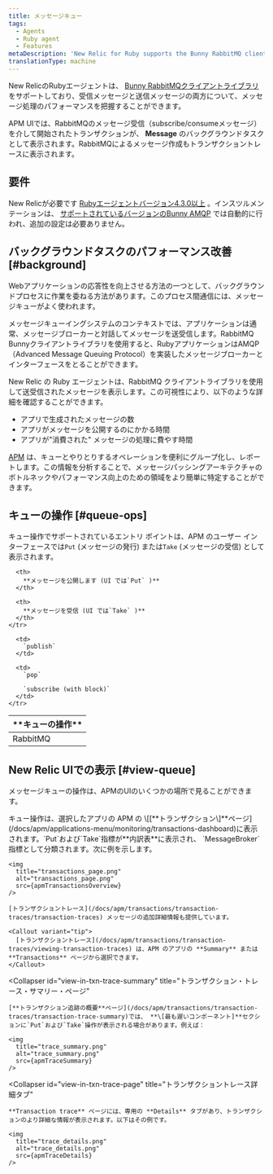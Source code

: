 ```yaml
---
title: メッセージキュー
tags:
  - Agents
  - Ruby agent
  - Features
metaDescription: 'New Relic for Ruby supports the Bunny RabbitMQ client library, giving you insight into the performance of your message processing.'
translationType: machine
---
```





New RelicのRubyエージェントは、 [Bunny RabbitMQクライアントライブラリ](https://rubygems.org/gems/bunny) をサポートしており、受信メッセージと送信メッセージの両方について、メッセージ処理のパフォーマンスを把握することができます。

APM UIでは、RabbitMQのメッセージ受信（subscribe/consumeメッセージ）を介して開始されたトランザクションが、 **Message** のバックグラウンドタスクとして表示されます。RabbitMQによるメッセージ作成もトランザクショントレースに表示されます。

## 要件

New Relicが必要です [Rubyエージェントバージョン4.3.0以上](/docs/release-notes/agent-release-notes/ruby-release-notes) 。インスツルメンテーションは、 [サポートされているバージョンのBunny AMQP](/docs/agents/ruby-agent/getting-started/ruby-agent-requirements-supported-frameworks#other) では自動的に行われ、追加の設定は必要ありません。

## バックグラウンドタスクのパフォーマンス改善 [#background]

Webアプリケーションの応答性を向上させる方法の一つとして、バックグラウンドプロセスに作業を委ねる方法があります。このプロセス間通信には、メッセージキューがよく使われます。

メッセージキューイングシステムのコンテキストでは、アプリケーションは通常、メッセージブローカーと対話してメッセージを送受信します。RabbitMQ Bunnyクライアントライブラリを使用すると、RubyアプリケーションはAMQP（Advanced Message Queuing Protocol）を実装したメッセージブローカーとインターフェースをとることができます。

New Relic の Ruby エージェントは、RabbitMQ クライアントライブラリを使用して送受信されたメッセージを表示します。この可視性により、以下のような詳細を確認することができます。

* アプリで生成されたメッセージの数
* アプリがメッセージを公開するのにかかる時間
* アプリが"消費された" メッセージの処理に費やす時間

[APM](#view-queue) は、キューとやりとりするオペレーションを便利にグループ化し、レポートします。この情報を分析することで、メッセージパッシングアーキテクチャのボトルネックやパフォーマンス向上のための領域をより簡単に特定することができます。

## キューの操作 [#queue-ops]

キュー操作でサポートされているエントリ ポイントは、APM のユーザー インターフェースでは`Put` (メッセージの発行) または`Take` (メッセージの受信) として表示されます。

<table>
  <thead>
    <tr>
      <th width={150}>
        **キューの操作**
      </th>

      <th>
        **メッセージを公開します (UI では`Put` )**
      </th>

      <th>
        **メッセージを受信 (UI では`Take` )**
      </th>
    </tr>
  </thead>

  <tbody>
    <tr>
      <td>
        RabbitMQ
      </td>

      <td>
        `publish`
      </td>

      <td>
        `pop`

        `subscribe (with block)`
      </td>
    </tr>
  </tbody>
</table>

## New Relic UIでの表示 [#view-queue]

メッセージキューの操作は、APMのUIのいくつかの場所で見ることができます。

<CollapserGroup>
  <Collapser
    id="view-in-txn-page"
    title="トランザクションのページ"
  >
    キュー操作は、選択したアプリの APM の \[[**トランザクション\]**ページ](/docs/apm/applications-menu/monitoring/transactions-dashboard)に表示されます。`Put`および`Take`指標が**内訳表**に表示され、 `MessageBroker`指標として分類されます。次に例を示します。

    <img
      title="transactions_page.png"
      alt="transactions_page.png"
      src={apmTransactionsOverview}
    />

    [トランザクショントレース](/docs/apm/transactions/transaction-traces/transaction-traces) メッセージの追加詳細情報も提供しています。

    <Callout variant="tip">
      [トランザクショントレース](/docs/apm/transactions/transaction-traces/viewing-transaction-traces) は、APM のアプリの **Summary** または **Transactions** ページから選択できます。
    </Callout>
  </Collapser>

  <Collapser
    id="view-in-txn-trace-summary"
    title="トランザクション・トレース・サマリー・ページ"
  >
    [**トランザクション追跡の概要**ページ](/docs/apm/transactions/transaction-traces/transaction-trace-summary)では、 **\[最も遅いコンポーネント]**セクションに`Put`および`Take`操作が表示される場合があります。例えば：

    <img
      title="trace_summary.png"
      alt="trace_summary.png"
      src={apmTraceSummary}
    />
  </Collapser>

  <Collapser
    id="view-in-txn-trace-page"
    title="トランザクショントレース詳細タブ"
  >
    **Transaction trace** ページには、専用の **Details** タブがあり、トランザクションのより詳細な情報が表示されます。以下はその例です。

    <img
      title="trace_details.png"
      alt="trace_details.png"
      src={apmTraceDetails}
    />
  </Collapser>
</CollapserGroup>